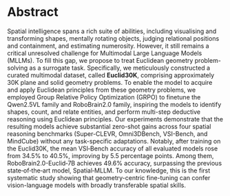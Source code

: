 # Abstract

Spatial intelligence spans a rich suite of abilities, including visualising and transforming shapes, mentally rotating objects, judging relational positions and containment, and estimating numerosity. However, it still remains a critical unresolved challenge for Multimodal Large Language Models (MLLMs). To fill this gap, we propose to treat Euclidean geometry problem-solving as a surrogate task. Specifically, we meticulously constructed a curated multimodal dataset, called **Euclid30K**, comprising approximately 30K plane and solid geometry problems. To enable the model to acquire and apply Euclidean principles from these geometry problems, we employed Group Relative Policy Optimization (GRPO) to finetune the Qwen2.5VL family and RoboBrain2.0 family, inspiring the models to identify shapes, count, and relate entities, and perform multi-step deductive reasoning using Euclidean principles. Our experiments demonstrate that the resulting models achieve substantial zero-shot gains across four spatial reasoning benchmarks (Super-CLEVR, Omni3DBench, VSI-Bench, and MindCube) without any task-specific adaptations. Notably, after training on the Euclid30K, the mean VSI‑Bench accuracy of all evaluated models rose from 34.5% to 40.5%, improving by 5.5 percentage points. Among them, RoboBrain2.0-Euclid‑7B achieves 49.6\% accuracy, surpassing the previous state‑of‑the‑art model, Spatial‑MLLM. To our knowledge, this is the first systematic study showing that geometry-centric fine-tuning can confer vision-language models with broadly transferable spatial skills.

